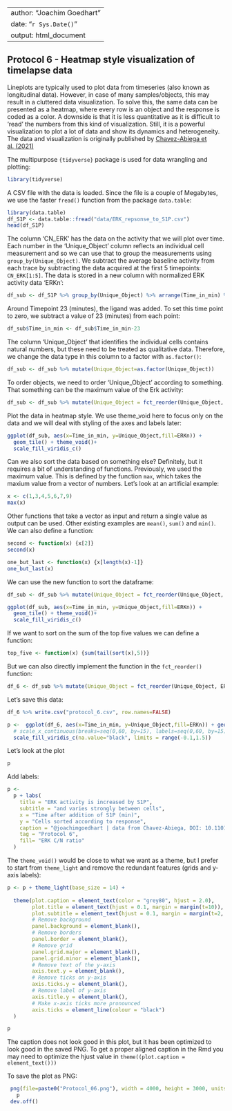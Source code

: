 
---
author: "Joachim Goedhart"
date: "`r Sys.Date()`"
output: html_document
---

## Protocol 6 - Heatmap style visualization of timelapse data  {#protocol-6}

Lineplots are typically used to plot data from timeseries (also known as longitudinal data). However, in case of many samples/objects, this may result in a cluttered data visualization. To solve this, the same data can be presented as a heatmap, where every row is an object and the response is coded as a color. A downside is that it is less quantitative as it is difficult to 'read' the numbers from this kind of visualization. Still, it is a powerful visualization to plot a lot of data and show its dynamics and heterogeneity. The data and visualization is originally published by [Chavez-Abiega et al. (2021)](https://www.biorxiv.org/content/10.1101/2021.07.27.453948v3)

The multipurpose `{tidyverse}` package is used for data wrangling and plotting:

```r
library(tidyverse)
```

A CSV file with the data is loaded. Since the file is a couple of Megabytes, we use the faster `fread()` function from the package `data.table`:

```r
library(data.table)
df_S1P <- data.table::fread("data/ERK_repsonse_to_S1P.csv") 
head(df_S1P)
```

The column 'CN_ERK' has the data on the activity that we will plot over time. Each number in the 'Unique_Object' column reflects an individual cell measurement and so we can use that to group the measurements using `group_by(Unique_Object)`. We subtract the average baseline activity from each trace by subtracting the data acquired at the first 5 timepoints: `CN_ERK[1:5]`. The data is stored in a new column with normalized ERK activity data 'ERKn':

```r
df_sub <- df_S1P %>% group_by(Unique_Object) %>% arrange(Time_in_min) %>% mutate(ERKn=CN_ERK-mean(CN_ERK[1:5])) %>% ungroup()
```

Around Timepoint 23 (minutes), the ligand was added. To set this time point to zero, we subtract a value of 23 (minutes) from each point:

```r
df_sub$Time_in_min <- df_sub$Time_in_min-23
```

The column 'Unique_Object' that identifies the individual cells contains natural numbers, but these need to be treated as qualitative data. Therefore, we change the data type in this column to a factor with `as.factor()`:

```r
df_sub <- df_sub %>% mutate(Unique_Object=as.factor(Unique_Object))
```

To order objects, we need to order 'Unique_Object' according to something. That something can be the maximum value of the Erk activity:

```r
df_sub <- df_sub %>% mutate(Unique_Object = fct_reorder(Unique_Object, ERKn, max))
```

Plot the data in heatmap style. We use theme_void here to focus only on the data and we will deal with styling of the axes and labels later:

```r
ggplot(df_sub, aes(x=Time_in_min, y=Unique_Object,fill=ERKn)) +
  geom_tile() + theme_void()+
  scale_fill_viridis_c() 
```

Can we also sort the data based on something else? Definitely, but it requires a bit of understanding of functions. Previously, we used the maximum value. This is defined by the function `max`, which takes the maxium value from a vector of numbers. Let's look at an artificial example:

```r
x <- c(1,3,4,5,6,7,9)
max(x)
```

 Other functions that take a vector as input and return a single value as output can be used. Other existing examples are `mean()`, `sum()` and `min()`. We can also define a function:

```r
second <- function(x) {x[2]}
second(x)

one_but_last <- function(x) {x[length(x)-1]}
one_but_last(x)
```

We can use the new function to sort the dataframe: 

```r
df_sub <- df_sub %>% mutate(Unique_Object = fct_reorder(Unique_Object, ERKn, one_but_last)) 

ggplot(df_sub, aes(x=Time_in_min, y=Unique_Object,fill=ERKn)) +
  geom_tile() + theme_void()+
  scale_fill_viridis_c() 
```

If we want to sort on the sum of the top five values we can define a function:

```r
top_five <- function(x) {sum(tail(sort(x),5))}
```

But we can also directly implement the function in the `fct_reorder()` function:

```r
df_6 <- df_sub %>% mutate(Unique_Object = fct_reorder(Unique_Object, ERKn, function(x) {sum(tail(sort(x),5))}))


```

Let's save this data:
```r
df_6 %>% write.csv("protocol_6.csv", row.names=FALSE)
```


```r
p <-  ggplot(df_6, aes(x=Time_in_min, y=Unique_Object,fill=ERKn)) + geom_tile() +
  # scale_x_continuous(breaks=seq(0,60, by=15), labels=seq(0,60, by=15), limits=c(-8,60))  +
  scale_fill_viridis_c(na.value="black", limits = range(-0.1,1.5))
```

Let's look at the plot

```r
p
```

Add labels:

```r
p <-
  p + labs(
    title = "ERK activity is increased by S1P",
    subtitle = "and varies strongly between cells",
    x = "Time after addition of S1P (min)",
    y = "Cells sorted according to response",
    caption = "@joachimgoedhart | data from Chavez-Abiega, DOI: 10.1101/2021.07.27.453948",
    tag = "Protocol 6",
    fill= "ERK C/N ratio"
  )
```

The `theme_void()` would be close to what we want as a theme, but I prefer to start from `theme_light` and remove the redundant features (grids and y-axis labels):
  
```r
p <- p + theme_light(base_size = 14) +
  
  theme(plot.caption = element_text(color = "grey80", hjust = 2.0),
        plot.title = element_text(hjust = 0.1, margin = margin(t=10)),
        plot.subtitle = element_text(hjust = 0.1, margin = margin(t=2, b=5)),
        # Remove background
        panel.background = element_blank(),
        # Remove borders
        panel.border = element_blank(),
        # Remove grid
        panel.grid.major = element_blank(),
        panel.grid.minor = element_blank(),
        # Remove text of the y-axis
        axis.text.y = element_blank(),
        # Remove ticks on y-axis
        axis.ticks.y = element_blank(),
        # Remove label of y-axis
        axis.title.y = element_blank(),
        # Make x-axis ticks more pronounced
        axis.ticks = element_line(colour = "black")
  )

p
```

The caption does not look good in this plot, but it has been optimized to look good in the saved PNG. To get a proper aligned caption in the Rmd you may need to optimize the hjust value in `theme((plot.caption = element_text()))`

To save the plot as PNG:

```r
 png(file=paste0("Protocol_06.png"), width = 4000, height = 3000, units = "px", res = 400)
   p
 dev.off()
```

